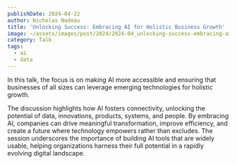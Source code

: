 ```yaml
---
publishDate: 2024-04-22
author: Nicholas Nadeau
title: 'Unlocking Success: Embracing AI for Holistic Business Growth'
image: ~/assets/images/post/2024/2024-04_unlocking-success-embracing-ai-for-holistic-business-growth.jpg
category: Talk
tags:
  - ai
  - data
---
```



In this talk, the focus is on making AI more accessible and ensuring that businesses of all sizes can leverage emerging technologies for holistic growth.

<YouTube id="LDg1AtpK-tU" />

The discussion highlights how AI fosters connectivity, unlocking the potential of data, innovations, products, systems, and people. By embracing AI, companies can drive meaningful transformation, improve efficiency, and create a future where technology empowers rather than excludes. The session underscores the importance of building AI tools that are widely usable, helping organizations harness their full potential in a rapidly evolving digital landscape. ​​
